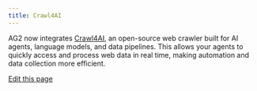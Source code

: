 ```yaml
---
title: Crawl4AI
---
```


AG2 now integrates [Crawl4AI](https://crawl4ai.com/mkdocs), an open-source web crawler built for AI agents, language models, and data pipelines. This allows your agents to quickly access and process web data in real time, making automation and data collection more efficient.


<Crawl4AI/>

<div className="edit-url-container">
    <a className="edit-url" href="https://github.com/ag2ai/ag2/edit/main/website/docs/user-guide/reference-tools/crawl4ai.mdx" target='_blank'><Icon icon="pen" iconType="solid" size="13px"/> Edit this page</a>
</div>
